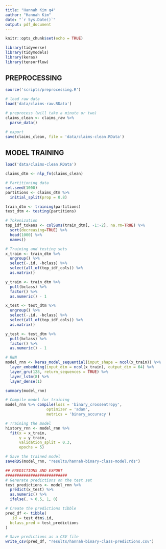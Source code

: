 ```yaml
---
title: "Hannah Kim q4"
author: "Hannah Kim"
date: "`r Sys.Date()`"
output: pdf_document
---
```


```r
knitr::opts_chunk$set(echo = TRUE)
```

```r
library(tidyverse)
library(tidymodels)
library(keras)
library(tensorflow)
```


## PREPROCESSING
#################
```r
source('scripts/preprocessing.R')

# load raw data
load('data/claims-raw.RData')

# preprocess (will take a minute or two)
claims_clean <- claims_raw %>%
  parse_data()

# export
save(claims_clean, file = 'data/claims-clean.RData')
```

## MODEL TRAINING
#################
```r
load('data/claims-clean.RData')

claims_dtm <- nlp_fn(claims_clean)

# Partitioning data
set.seed(1000)
partitions <- claims_dtm %>%
  initial_split(prop = 0.8)

train_dtm <- training(partitions)
test_dtm <- testing(partitions)

# Tokenization
top_idf_tokens <- colSums(train_dtm[, -1:-2], na.rm=TRUE) %>%
  sort(decreasing=TRUE) %>%
  head(1000) %>%
  names()

# Training and testing sets
x_train <- train_dtm %>%
  ungroup() %>%
  select(-.id, -bclass) %>%
  select(all_of(top_idf_cols)) %>%
  as.matrix()

y_train <- train_dtm %>%
  pull(bclass) %>%
  factor() %>%
  as.numeric() - 1

x_test <- test_dtm %>%
  ungroup() %>%
  select(-.id, -bclass) %>%
  select(all_of(top_idf_cols)) %>%
  as.matrix()

y_test <- test_dtm %>%
  pull(bclass) %>%
  factor() %>%
  as.numeric() - 1

# RNN
model_rnn <- keras_model_sequential(input_shape = ncol(x_train)) %>%
  layer_embedding(input_dim = ncol(x_train), output_dim = 64) %>%
  layer_gru(128, return_sequences = TRUE) %>%
  layer_lstm(8) %>%
  layer_dense(1)

summary(model_rnn)

# Compile model for training
model_rnn %>% compile(loss = 'binary_crossentropy',
                  optimizer = 'adam',
                  metrics = 'binary_accuracy')

# Training the model
history_rnn <- model_rnn %>%
  fit(x = x_train,
      y = y_train,
      validation_split = 0.3,
      epochs = 5)

# Save the trained model
saveRDS(model_rnn, "results/hannah-binary-class-model.rds")
```

```r
## PREDICTIONS AND EXPORT
###########################
# Generate predictions on the test set
test_predictions <- model_rnn %>%
  predict(x_test) %>%
  as.numeric() %>%
  ifelse(. > 0.5, 1, 0)

# Create the predictions tibble
pred_df <- tibble(
  .id = test_dtm$.id,
  bclass_pred = test_predictions
)

# Save predictions as a CSV file
write_csv(pred_df, "results/hannah-binary-class-predictions.csv")
```